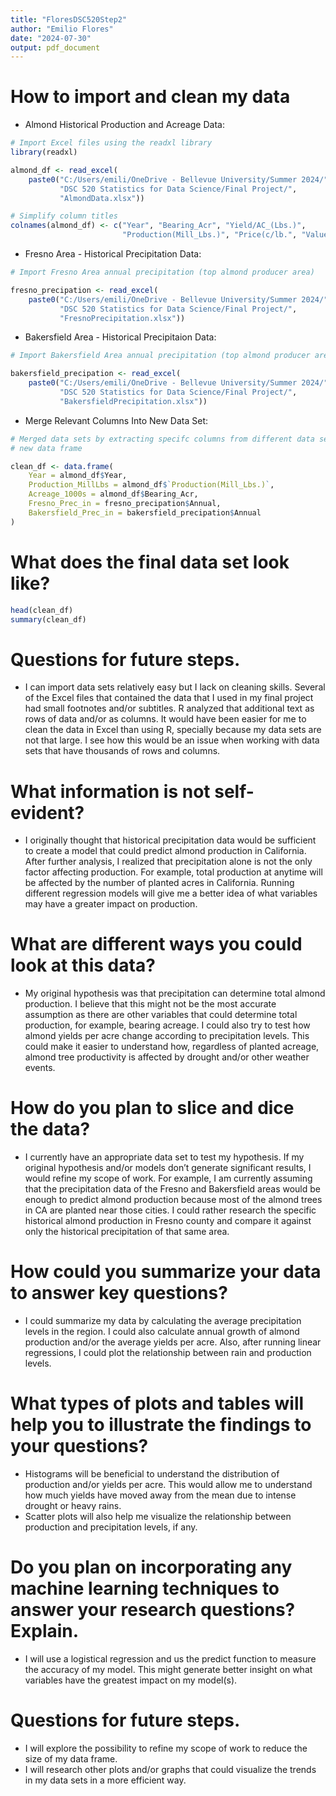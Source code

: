 ```yaml
---
title: "FloresDSC520Step2"
author: "Emilio Flores"
date: "2024-07-30"
output: pdf_document
---
```


# How to import and clean my data
* Almond Historical Production and Acreage Data:
```r
# Import Excel files using the readxl library
library(readxl)

almond_df <- read_excel(
    paste0("C:/Users/emili/OneDrive - Bellevue University/Summer 2024/", 
           "DSC 520 Statistics for Data Science/Final Project/",
           "AlmondData.xlsx"))

# Simplify column titles
colnames(almond_df) <- c("Year", "Bearing_Acr", "Yield/AC_(Lbs.)", 
                         "Production(Mill_Lbs.)", "Price(c/lb.", "Value($1000")
```

* Fresno Area - Historical Precipitation Data:
```r
# Import Fresno Area annual precipitation (top almond producer area)

fresno_precipation <- read_excel(
    paste0("C:/Users/emili/OneDrive - Bellevue University/Summer 2024/", 
           "DSC 520 Statistics for Data Science/Final Project/",
           "FresnoPrecipitation.xlsx"))
```
* Bakersfield Area - Historical Precipitaion Data:
```r
# Import Bakersfield Area annual precipitation (top almond producer area)

bakersfield_precipation <- read_excel(
    paste0("C:/Users/emili/OneDrive - Bellevue University/Summer 2024/", 
           "DSC 520 Statistics for Data Science/Final Project/",
           "BakersfieldPrecipitation.xlsx"))
```

\newpage

* Merge Relevant Columns Into New Data Set:
```r
# Merged data sets by extracting specifc columns from different data sets into a
# new data frame

clean_df <- data.frame(
    Year = almond_df$Year,
    Production_MillLbs = almond_df$`Production(Mill_Lbs.)`,
    Acreage_1000s = almond_df$Bearing_Acr,
    Fresno_Prec_in = fresno_precipation$Annual,
    Bakersfield_Prec_in = bakersfield_precipation$Annual
)
```

# What does the final data set look like?
```r
head(clean_df)
summary(clean_df)
```
\newpage
# Questions for future steps.
* I can import data sets relatively easy but I lack on cleaning skills. Several of 
the Excel files that contained the data that I used in my final project had small 
footnotes and/or subtitles. R analyzed that additional text as rows of data and/or 
as columns. It would have been easier for me to clean the data in Excel than using R, 
specially because my data sets are not that large. I see how this would be an 
issue when working with data sets that have thousands of rows and columns. 

# What information is not self-evident?
* I originally thought that historical precipitation data would be sufficient to
create a model that could predict almond production in California. After further analysis,
I realized that precipitation alone is not the only factor affecting production. 
For example, total production at anytime will be affected by the number of planted
acres in California. Running different regression models will give me a better idea
of what variables may have a greater impact on production.

# What are different ways you could look at this data?
* My original hypothesis was that precipitation can determine total almond production.
I believe that this might not be the most accurate assumption as there are other 
variables that could determine total production, for example, bearing acreage. 
I could also try to test how almond yields per acre change according to 
precipitation levels. This could make it easier to understand how, regardless of 
planted acreage, almond tree productivity is affected by drought and/or other
weather events. 

# How do you plan to slice and dice the data?
* I currently have an appropriate data set to test my hypothesis. If my original 
hypothesis and/or models don't generate significant results, I would refine my
scope of work. For example, I am currently assuming that the precipitation data of 
the Fresno and Bakersfield areas would be enough to predict almond production because
most of the almond trees in CA are planted near those cities. I could rather research
the specific historical almond production in Fresno county and compare it against 
only the historical precipitation of that same area. 

# How could you summarize your data to answer key questions?
* I could summarize my data by calculating the average precipitation levels in the region. 
I could also calculate annual growth of almond production and/or the average yields
per acre. Also, after running linear regressions, I could plot the relationship
between rain and production levels. 

# What types of plots and tables will help you to illustrate the findings to your questions?
* Histograms will be beneficial to understand the distribution of production and/or
yields per acre. This would allow me to understand how much yields have moved away from
the mean due to intense drought or heavy rains. 
* Scatter plots will also help me visualize  the relationship between production 
and precipitation levels, if any. 

# Do you plan on incorporating any machine learning techniques to answer your research questions? Explain.
* I will use a logistical regression and us the predict function to measure the 
accuracy of my model. This might generate better insight on what variables have 
the greatest impact on my model(s). 

# Questions for future steps.
* I will explore the possibility to refine my scope of work to reduce the size
of my data frame. 
* I will research other plots and/or graphs that could visualize the trends in 
my data sets in a more efficient way. 












